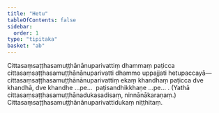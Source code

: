 ```yaml
---
title: "Hetu"
tableOfContents: false
sidebar:
  order: 1
type: "tipitaka"
basket: "ab"
---
```



<DynamicBreadcrumb />

<Division number="317">

<Paragraph number="3095">
Cittasaṃsaṭṭhasamuṭṭhānānuparivattiṃ dhammaṃ paṭicca cittasaṃsaṭṭhasamuṭṭhānānuparivatti dhammo uppajjati hetupaccayā—  cittasaṃsaṭṭhasamuṭṭhānānuparivattiṃ ekaṃ khandhaṃ paṭicca dve khandhā, dve khandhe …pe…  paṭisandhikkhaṇe …pe… . (Yathā cittasaṃsaṭṭhasamuṭṭhānadukasadisaṃ, ninnānākaraṇaṃ.)

</Paragraph>
</Division>

<Paragraph number="3096" type="center">
Cittasaṃsaṭṭhasamuṭṭhānānuparivattidukaṃ niṭṭhitaṃ.
</Paragraph>